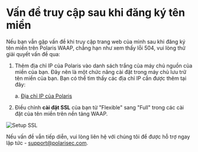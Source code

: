 # Vấn đề truy cập sau khi đăng ký tên miền

Nếu bạn vẫn gặp vấn đề khi truy cập trang web của mình sau khi đăng ký tên miền trên Polaris WAAP, chẳng hạn như xem
thấy lỗi 504, vui lòng thử giải quyết vấn đề qua:

1. Thêm địa chỉ IP của Polaris vào danh sách trắng của máy chủ nguồn của miền của bạn. Đây nên là một chức năng cài
đặt trong máy chủ lưu trữ tên miền của bạn. Bạn có thể tìm thấy các địa chỉ IP cần được thêm tại đây:

   a. [Địa chỉ IP của Polaris](ip-addresses)

2. Điều chỉnh **cài đặt SSL** của bạn từ "Flexible" sang "Full" trong các cài đặt của tên miền trên nền tảng WAAP.

![Setup SSL](/img/quick-start/post-domain-registration-ssl.png)

Nếu vấn đề vẫn tiếp diễn, vui lòng liên hệ với chúng tôi để được hỗ trợ ngay lập tức - support@polarisec.com.
